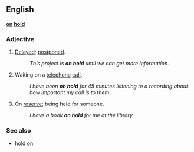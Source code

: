 ==English==
'''[[on]] [[hold]]'''

===Adjective===
#{{idiom}} [[delayed|Delayed]]; [[postponed]].
#: ''This project is '''on hold''' until we can get more information.''
# Waiting on a [[telephone]] [[call]].
#: ''I have been '''on hold''' for 45 minutes listening to a recording about how important my call is to them.''
# On [[reserve]]; being held for someone.
#: ''I have a book '''on hold''' for me at the library.''

===See also===
*[[hold on]]